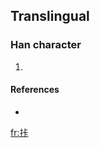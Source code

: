 ==Translingual==

===Han character===
{{Han char|rn=64|rad=手|as=05|sn=8|four=|canj=手卜一卜 (QYMY)}}

# {{defn|Han|sort=手05}}

====References====
* {{Han ref|kx=0427.161|hdz=80025.040|uh=62E4|ud=25316}}

[[fr:拤]]